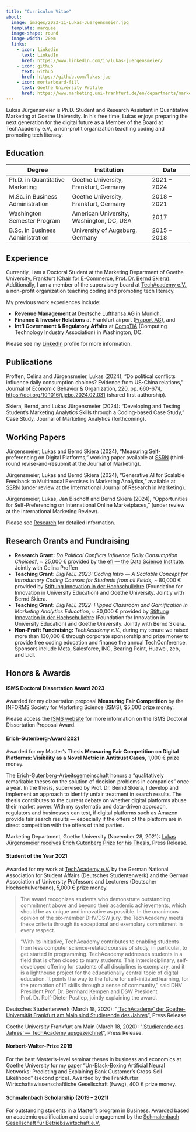 ```yaml
---
title: "Curriculum Vitae"
about:
  image: images/2023-11-Lukas-Juergensmeier.jpg
  template: marquee
  image-shape: round
  image-width: 20em
  links:
    - icon: linkedin
      text: LinkedIn
      href: https://www.linkedin.com/in/lukas-juergensmeier/
    - icon: github
      text: Github
      href: https://github.com/lukas-jue
    - icon: mortarboard-fill
      text: Goethe University Profile
      href: https://www.marketing.uni-frankfurt.de/en/departments/marketing/professoren/skiera/team/doctoral-students/lukas-juergensmeier.html
---
```


Lukas Jürgensmeier is Ph.D. Student and Research Assistant in
Quantitative Marketing at Goethe University. In his free time, Lukas
enjoys preparing the next generation for the digital future as a Member
of the Board at TechAcademy e.V., a non-profit organization teaching
coding and promoting tech literacy.

## Education

| Degree                           | Institution                              | Date         |
|-------------------------|-------------------------------|----------------|
| Ph.D. in Quantitative Marketing  | Goethe University, Frankfurt, Germany    | 2021 -- 2024 |
| M.Sc. in Business Administration | Goethe University, Frankfurt, Germany    | 2018 -- 2021 |
| Washington Semester Program      | American University, Washington, DC, USA | 2017         |
| B.Sc. in Business Administration | University of Augsburg, Germany          | 2015 -- 2018 |

## Experience

Currently, I am a Doctoral Student at the Marketing Department of Goethe
University, Frankfurt ([Chair for E-Commerce, Prof. Dr. Bernd
Skiera](https://www.marketing.uni-frankfurt.de/en/departments/marketing/professoren/skiera/prof-dr-bernd-skiera.html)).
Additionally, I am a member of the supervisory board at [TechAcademy
e.V.](https://tech-academy.io/), a non-profit organization teaching
coding and promoting tech literacy.

My previous work experiences include:

-   **Revenue Management** at [Deutsche Lufthansa
    AG](https://www.lufthansa.com/) in Munich,
-   **Finance & Investor Relations** at Frankfurt airport ([Fraport
    AG](https://www.fraport.com/)), and
-   **Int'l Government & Regulatory Affairs** at
    [CompTIA](https://www.comptia.org/) (Computing Technology Industry
    Association) in Washington, DC.

Please see my
[LinkedIn](https://www.linkedin.com/in/lukas-juergensmeier) profile for
more information.

## Publications

Proffen, Celina and Jürgensmeier, Lukas (2024), "Do political conflicts influence daily consumption choices? Evidence from US-China relations," Journal of Economic Behavior & Organization, 220, pp. 660-674, [https://doi.org/10.1016/j.jebo.2024.02.031](https://doi.org/10.1016/j.jebo.2024.02.031) (shared first authorship).

Skiera, Bernd, and Lukas Jürgensmeier (2024): "Developing and Testing Student's Marketing Analytics Skills through a Coding-based Case Study," Case Study, Journal of Marketing Analytics (forthcoming).

## Working Papers

Jürgensmeier, Lukas and Bernd Skiera (2024), "Measuring Self-preferencing on Digital Platforms," working paper available at [SSRN](https://ssrn.com/abstract=4393726) (third-round revise-and-resubmit at the Journal of Marketing).

Jürgensmeier, Lukas and Bernd Skiera (2024), "Generative AI for Scalable Feedback to Multimodal Exercises in Marketing Analytics," available at [SSRN](https://ssrn.com/abstract=4683869) (under review at the International Journal of Research in Marketing).

Jürgensmeier, Lukas, Jan Bischoff and Bernd Skiera (2024), "Opportunities for Self-Preferencing on International Online Marketplaces," (under review at the International Marketing Review).


Please see [Research](research.qmd) for detailed information.


## Research Grants and Fundraising

-   **Research Grant:** *Do Political Conflicts Influence Daily
    Consumption Choices?,* \~ 25,000 € provided by the [efl --- the Data
    Science Institute](https://www.eflab.de/). Jointly with Celina
    Proffen
-   **Teaching Grant:** *DigiTeLL 2023: Coding Intro --- A Scalable
    Concept for Introductory Coding Courses for Students from all
    Fields*, \~ 80,000 € provided by [Stiftung Innovation in der
    Hochschullehre](https://stiftung-hochschullehre.de/) (Foundation for
    Innovation in University Education) and Goethe University. Jointly
    with Bernd Skiera.
-   **Teaching Grant:** *DigiTeLL 2022: Flipped Classroom and
    Gamification in Marketing Analytics Education*, \~ 80,000 € provided
    by [Stiftung Innovation in der
    Hochschullehre](https://stiftung-hochschullehre.de/) (Foundation for
    Innovation in University Education) and Goethe University. Jointly
    with Bernd Skiera.
-   **Non-Profit Fundraising:** *TechAcademy e.V.,* during my tenure we
    raised more than 130,000 € through corporate sponsorship and prize
    money to provide free coding education and finance the annual
    TechConference. Sponsors include Meta, Salesforce, ING, Bearing
    Point, Huawei, zeb, and Lidl.

## Honors & Awards

#### ISMS Doctoral Dissertation Award 2023

Awarded for my dissertation proposal **Measuring Fair Competition** by
the INFORMS Society for Marketing Science (ISMS), \$5,000 prize money.

Please access the [ISMS
website](https://connect.informs.org/isms/awards/isms-doctoral-awards)
for more information on the ISMS Doctoral Dissertation Proposal Award.

#### Erich-Gutenberg-Award 2021

Awarded for my Master's Thesis **Measuring Fair Competition on Digital
Platforms: Visibility as a Novel Metric in Antitrust Cases**, 1,000 €
prize money.

The
[Erich-Gutenberg-Arbeitsgemeinschaft](https://www.erich-gutenberg-arbeitsgemeinschaft.de/)
honors a "qualitatively remarkable theses on the solution of decision
problems in companies" once a year. In the thesis, supervised by Prof.
Dr. Bernd Skiera, I develop and implement an approach to identify unfair
treatment in search results. The thesis contributes to the current
debate on whether digital platforms abuse their market power. With my
systematic and data-driven approach, regulators and businesses can test,
if digital platforms such as Amazon provide fair search results ---
especially if the offers of the platform are in direct competition with
the offers of third parties.

Marketing Department, Goethe University (November 28, 2021): [Lukas
Jürgensmeier receives Erich Gutenberg Prize for his
Thesis](https://www.marketing.uni-frankfurt.de/en/departments/marketing/news/details/article/lukas-juergensmeier-receives-erich-gutenberg-prize-for-his-thesis.html),
Press Release.

#### Student of the Year 2021

Awarded for my work at [TechAcademy e.V.](https://tech-academy.io/) by
the German National Association for Student Affairs (Deutsches
Studentenwerk) and the German Association of University Professors and
Lecturers (Deutscher Hochschulverband), 5,000 € prize money.

> The award recognizes students who demonstrate outstanding commitment
> above and beyond their academic achievements, which should be as
> unique and innovative as possible. In the unanimous opinion of the
> six-member DHV/DSW jury, the TechAcademy meets these criteria through
> its exceptional and exemplary commitment in every respect.

> "With its initiative, TechAcademy contributes to enabling students
> from less computer science-related courses of study, in particular, to
> get started in programming. TechAcademy addresses students in a field
> that is often closed to many students. This interdisciplinary,
> self-developed offering for students of all disciplines is exemplary,
> and it is a lighthouse project for the educationally central topic of
> digital education. It points the way to the future for self-initiated
> learning, for the promotion of IT skills through a sense of
> community," said DHV President Prof. Dr. Bernhard Kempen and DSW
> President Prof. Dr. Rolf-Dieter Postlep, jointly explaining the award.

Deutsches Studentenwerk (March 18, 2020): "['TechAcademy' der
Goethe-Universität Frankfurt am Main sind Studierende des
Jahres](https://www.studentenwerke.de/de/content/techacademy-e-v-werden-studierende-des)",
Press Release.

Goethe University Frankfurt am Main (March 18, 2020): "['Studierende des
Jahres' --- TechAcademy
ausgezeichnet](https://aktuelles.uni-frankfurt.de/studium/studierende-des-jahres-techacademy-ausgezeichnet/)",
Press Release.

#### Norbert-Walter-Prize 2019

For the best Master's-level seminar theses in business and economics at
Goethe University for my paper "Un-Black-Boxing Artificial Neural
Networks: Predicting and Explaining Bank Customer's Cross-Sell
Likelihood" (second price). Awarded by the Frankfurter
Wirtschaftswissenschaftliche Gesellschaft (fwwg), 400 € prize money.

#### Schmalenbach Scholarship (2019 -- 2021)

For outstanding students in a Master's program in Business. Awarded
based on academic qualification and social engagement by the
[Schmalenbach Gesellschaft für Betriebswirtschaft
e.V.](https://www.schmalenbach.org/index.php/careercenter/schmalenbach-stipendium)
